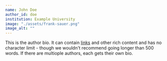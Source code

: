```yaml
---
name: John Doe
author_id: doe
institution: Example University
image: "./assets/frank-sauer.png"
image_alt: ""
---
```


This is the author bio. It can contain [links](#example) and other rich content and has no character limit - though we wouldn't recommend going longer than 500 words. If there are multiople authors, each gets their own bio.
